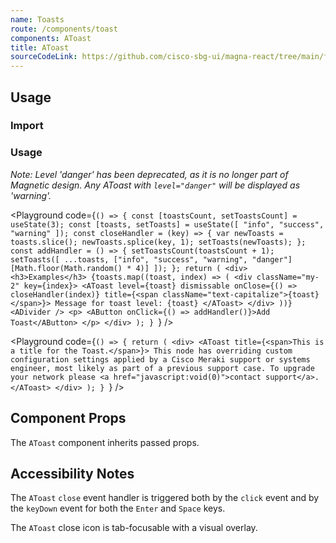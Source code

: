 ```yaml
---
name: Toasts
route: /components/toast
components: AToast
title: AToast
sourceCodeLink: https://github.com/cisco-sbg-ui/magna-react/tree/main/framework/components/AToast
---
```


## Usage

### Import

<ComponentImport components="AToast" />

### Usage

_Note: Level 'danger' has been deprecated, as it is no longer part of Magnetic design. Any AToast with `level="danger"` will be displayed as 'warning'._

<Playground
  code={`() => {
  const [toastsCount, setToastsCount] = useState(3);
  const [toasts, setToasts] = useState([
    "info",
    "success",
    "warning"
  ]);
  const closeHandler = (key) => {
    var newToasts = toasts.slice();
    newToasts.splice(key, 1);
    setToasts(newToasts);
  };
  const addHandler = () => {
    setToastsCount(toastsCount + 1);
    setToasts([
      ...toasts,
      ["info", "success", "warning", "danger"][Math.floor(Math.random() * 4)]
    ]);
  };
  return (
    <div>
      <h3>Examples</h3>
      {toasts.map((toast, index) => (
        <div className="my-2" key={index}>
          <AToast
            level={toast}
            dismissable
            onClose={() => closeHandler(index)}
            title={<span className="text-capitalize">{toast}</span>}>
            Message for toast level: {toast}
          </AToast>
        </div>
      ))}
      <ADivider />
      <p>
        <AButton onClick={() => addHandler()}>Add Toast</AButton>
      </p>
    </div>
  );
}
`}
/>

<Playground
  code={`() => {
  return (
    <div>
      <AToast title={<span>This is a title for the Toast.</span>}>
        This node has overriding custom configuration settings applied
        by a Cisco Meraki support or systems engineer, most likely as
        part of a previous support case.
        To upgrade your network please <a href="javascript:void(0)">contact support</a>.
      </AToast>
    </div>
  );
}
`}
/>

## Component Props

The `AToast` component inherits passed props.

<Props of="AToast" />

## Accessibility Notes

The `AToast` `close` event handler is triggered both by the `click` event and by the `keyDown` event for both the `Enter` and `Space` keys.

The `AToast` close icon is tab-focusable with a visual overlay.
